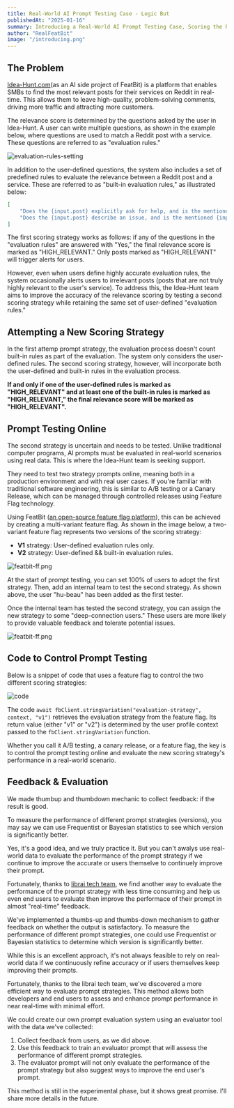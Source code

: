 ```yaml
---
title: Real-World AI Prompt Testing Case - Logic But
publishedAt: "2025-01-16"
summary: Introducing a Real-World AI Prompt Testing Case, Scoring the Relevant Between a Reddit Post and a Service
author: "RealFeatBit"
image: "/introducing.png"
---
```


## The Problem

[Idea-Hunt.com](https://idea-hunt.com)(as an AI side project of FeatBit) is a platform that enables SMBs to find the most relevant posts for their services on Reddit in real-time. This allows them to leave high-quality, problem-solving comments, driving more traffic and attracting more customers.

The relevance score is determined by the questions asked by the user in Idea-Hunt. A user can write multiple questions, as shown in the example below, where questions are used to match a Reddit post with a service. These questions are referred to as "evaluation rules."

![evaluation-rules-setting](/prompt-version-control-online/blog/real-world-ai-prompt-testing-in-scoring-strategies/evaluation-rules-setting.png)

In addition to the user-defined questions, the system also includes a set of predefined rules to evaluate the relevance between a Reddit post and a service. These are referred to as "built-in evaluation rules," as illustrated below:

```json
[
    "Does the {input.post} explicitly ask for help, and is the mentioned {input.product} a highly suitable solution for solving the problem?",
    "Does the {input.post} describe an issue, and is the mentioned {input.product} an essential tool for resolving this issue?"
]
```

The first scoring strategy works as follows: if any of the questions in the "evaluation rules" are answered with "Yes," the final relevance score is marked as "HIGH_RELEVANT." Only posts marked as "HIGH_RELEVANT" will trigger alerts for users.

However, even when users define highly accurate evaluation rules, the system occasionally alerts users to irrelevant posts (posts that are not truly highly relevant to the user's service). To address this, the Idea-Hunt team aims to improve the accuracy of the relevance scoring by testing a second scoring strategy while retaining the same set of user-defined "evaluation rules."

## Attempting a New Scoring Strategy

In the first attemp prompt strategy, the evaluation process doesn't count built-in rules as part of the evaluation. The system only considers the user-defined rules. The second scoring strategy, however, will incorporate both the user-defined and built-in rules in the evaluation process.

**If and only if one of the user-defined rules is marked as "HIGH_RELEVANT" and at least one of the built-in rules is marked as "HIGH_RELEVANT," the final relevance score will be marked as "HIGH_RELEVANT".**

## Prompt Testing Online

The second strategy is uncertain and needs to be tested. Unlike traditional computer programs, AI prompts must be evaluated in real-world scenarios using real data. This is where the Idea-Hunt team is seeking support.

They need to test two strategy prompts online, meaning both in a production environment and with real user cases. If you're familiar with traditional software engineering, this is similar to A/B testing or a Canary Release, which can be managed through controlled releases using Feature Flag technology.


Using FeatBit ([an open-source feature flag platform](https://www.featbit.co)), this can be achieved by creating a multi-variant feature flag. As shown in the image below, a two-variant feature flag represents two versions of the scoring strategy:

- **V1** strategy: User-defined evaluation rules only.
- **V2** strategy: User-defined && built-in evaluation rules.


![featbit-ff.png](/prompt-version-control-online/blog/real-world-ai-prompt-testing-in-scoring-strategies/featbit-ff.png)


At the start of prompt testing, you can set 100% of users to adopt the first strategy. Then, add an internal team to test the second strategy. As shown above, the user "hu-beau" has been added as the first tester.

Once the internal team has tested the second strategy, you can assign the new strategy to some "deep-connection users." These users are more likely to provide valuable feedback and tolerate potential issues.

![featbit-ff.png](/prompt-version-control-online/blog/real-world-ai-prompt-testing-in-scoring-strategies/loyal-users-who-build-deep-connections.png)

## Code to Control Prompt Testing

Below is a snippet of code that uses a feature flag to control the two different scoring strategies:

![code](/prompt-version-control-online/blog/real-world-ai-prompt-testing-in-scoring-strategies/code.png)

The code `await fbClient.stringVariation("evaluation-strategy", context, "v1")` retrieves the evaluation strategy from the feature flag. Its return value (either "v1" or "v2") is determined by the user profile context passed to the `fbClient.stringVariation` function.

Whether you call it A/B testing, a canary release, or a feature flag, the key is to control the prompt testing online and evaluate the new scoring strategy's performance in a real-world scenario.


## Feedback & Evaluation 

We made thumbup and thumbdown mechanic to collect feedback: if the result is good. 

To measure the performance of different prompt strategies (versions), you may say we can use Frequentist or Bayesian statistics to see which version is significantly better. 

Yes, it's a good idea, and we truly practice it. But you can't awalys use real-world data to evaluate the performance of the prompt strategy if we continue to improve the accurate or users themselve to continuely improve their prompt.

Fortunately, thanks to [librai tech team](https://www.librai.tech/), we find another way to evaluate the performance of the prompt strategy with less time consuming and help us even end users to evaluate then improve the performace of their prompt in almost "real-time" feedback.


We've implemented a thumbs-up and thumbs-down mechanism to gather feedback on whether the output is satisfactory. To measure the performance of different prompt strategies, one could use Frequentist or Bayesian statistics to determine which version is significantly better. 

While this is an excellent approach, it's not always feasible to rely on real-world data if we continuously refine accuracy or if users themselves keep improving their prompts.

Fortunately, thanks to the librai tech team, we've discovered a more efficient way to evaluate prompt strategies. This method allows both developers and end users to assess and enhance prompt performance in near real-time with minimal effort.

We could create our own prompt evaluation system using an evaluator tool with the data we've collected:

1. Collect feedback from users, as we did above.
2. Use this feedback to train an evaluator prompt that will assess the performance of different prompt strategies.
3. The evaluator prompt will not only evaluate the performance of the prompt strategy but also suggest ways to improve the end user's prompt.

This method is still in the experimental phase, but it shows great promise. I'll share more details in the future.


